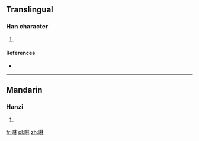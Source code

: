 ==Translingual==

===Han character===
{{Han char|rn=72|rad=日|as=08|sn=12|four=|canj=日木木 (ADD)}}

# {{defn|Han|sort=日08}}

====References====
* {{Han ref|kx=0497.250|dkj=14018|dj=0865.070|hdz=21517.040|uh=667D|ud=26237}}

----

==Mandarin==

===Hanzi===
{{cmn-hanzi|pin=[[lín]] ([[lin2]])|wg=lin<sup>2</sup>}}

# {{defn|Mandarin|sort=日08}}

[[fr:晽]]
[[pl:晽]]
[[zh:晽]]